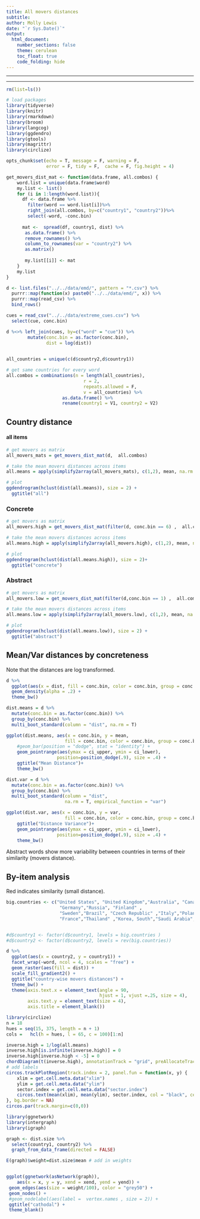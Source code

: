 ```yaml
---
title: All movers distances 
subtitle: 
author: Molly Lewis 
date: "`r Sys.Date()`"
output: 
  html_document:
    number_sections: false
    theme: cerulean
    toc_float: true
    code_folding: hide
---
```

  
******
******

```r
rm(list=ls())

# load packages
library(tidyverse) 
library(knitr)
library(rmarkdown)
library(broom)
library(langcog)
library(ggdendro)
library(gtools)
library(magrittr)
library(circlize)

opts_chunk$set(echo = T, message = F, warning = F, 
               error = F, tidy = F,  cache = F, fig.height = 4)

get_movers_dist_mat <- function(data.frame, all.combos) {
    word.list = unique(data.frame$word)
    my.list <- list()
    for (i in 1:length(word.list)){
      df <- data.frame %>%
        filter(word == word.list[i])%>%
        right_join(all.combos, by=c("country1", "country2"))%>%
        select(-word, -conc.bin)
    
      mat <-  spread(df, country1, dist) %>%
       as.data.frame() %>%
       remove_rownames() %>%
       column_to_rownames(var = "country2") %>%
       as.matrix()
      
       my.list[[i]] <- mat
    }
    my.list
}
```  

```r
d <- list.files("../../data/emd/", pattern = "*.csv") %>%
  purrr::map(function(x) paste0("../../data/emd/", x)) %>% 
  purrr::map(read_csv) %>% 
  bind_rows() 

cues = read_csv("../../data/extreme_cues.csv") %>%
  select(cue, conc.bin) 

d %<>% left_join(cues, by=c("word" = "cue")) %>%
        mutate(conc.bin = as.factor(conc.bin),
               dist = log(dist)) 
        

all_countries = unique(c(d$country2,d$country1))

# get same countries for every word
all.combos = combinations(n = length(all_countries), 
                             r = 2, 
                             repeats.allowed = F, 
                             v = all_countries) %>%
                     as.data.frame() %>%
                     rename(country1 = V1, country2 = V2)
```

## Country distance{.tabset}
#### all items 
```r
# get movers as matrix
all_movers_mats = get_movers_dist_mat(d,  all.combos)

# take the mean movers distances across items
all.means = apply(simplify2array(all_movers_mats), c(1,2), mean, na.rm = T)

# plot
ggdendrogram(hclust(dist(all.means)), size = 2) +
  ggtitle("all")
```

### Concrete
```r
# get movers as matrix
all_movers.high = get_movers_dist_mat(filter(d, conc.bin == 6) ,  all.combos)

# take the mean movers distances across items
all.means.high = apply(simplify2array(all_movers.high), c(1,2), mean, na.rm = T)

# plot
ggdendrogram(hclust(dist(all.means.high)), size = 2)+
  ggtitle("concrete")
```

### Abstract
```r
# get movers as matrix
all_movers.low = get_movers_dist_mat(filter(d,conc.bin == 1) ,  all.combos)

# take the mean movers distances across items
all.means.low = apply(simplify2array(all_movers.low), c(1,2), mean, na.rm = T)

# plot
ggdendrogram(hclust(dist(all.means.low)), size = 2) +
  ggtitle("abstract")
```

## Mean/Var distances by concreteness
Note that the distances are log transformed.
```r
d %>%
  ggplot(aes(x = dist, fill = conc.bin, color = conc.bin, group = conc.bin)) +
  geom_density(alpha = .2) +
  theme_bw()
```

```r
dist.means = d %>%
  mutate(conc.bin = as.factor(conc.bin)) %>%
  group_by(conc.bin) %>%
  multi_boot_standard(column = "dist", na.rm = T)

ggplot(dist.means, aes(x = conc.bin, y = mean,
                      fill = conc.bin, color = conc.bin, group = conc.bin)) +
    #geom_bar(position = "dodge", stat = "identity") +
    geom_pointrange(aes(ymax = ci_upper, ymin = ci_lower), 
                   position=position_dodge(.9), size = .4) +
    ggtitle("Mean Distance")+
    theme_bw() 

dist.var = d %>%
  mutate(conc.bin = as.factor(conc.bin)) %>%
  group_by(conc.bin) %>%
  multi_boot_standard(column = "dist", 
                      na.rm = T, empirical_function = "var")

ggplot(dist.var, aes(x = conc.bin, y = var,
                      fill = conc.bin, color = conc.bin, group = conc.bin)) +
    ggtitle("Distance Variance")+
    geom_pointrange(aes(ymax = ci_upper, ymin = ci_lower), 
                   position=position_dodge(.9), size = .4) +
    theme_bw() 
```

Abstract words show more variability between countries in terms of their similarity (movers distance).

## By-item analysis

Red indicates similarity (small distance).
```r

big.countries <- c("United States", "United Kingdom","Australia", "Canada",
                    "Germany","Russia", "Finland" ,
                    "Sweden","Brazil", "Czech Republic" ,"Italy","Poland","Philippines",
                    "France","Thailand" ,"Korea, South","Saudi Arabia","Hungary") 


#d$country1 <- factor(d$country1, levels = big.countries )
#d$country2 <- factor(d$country2, levels = rev(big.countries))

d %>%
  ggplot(aes(x = country2, y = country1)) +
  facet_wrap(~word, ncol = 4, scales = "free") +
  geom_raster(aes(fill = dist)) +
  scale_fill_gradient2() +
  ggtitle("country-wise movers distances") +
  theme_bw() +
  theme(axis.text.x = element_text(angle = 90, 
                                   hjust = 1, vjust =.25, size = 4),
        axis.text.y = element_text(size = 4),
        axis.title = element_blank())

```

```r
library(circlize)
n = 18
hues = seq(15, 375, length = n + 1)
cols =   hcl(h = hues, l = 65, c = 100)[1:n]

inverse.high = 1/log(all.means)
inverse.high[is.infinite(inverse.high)] = 0
inverse.high[inverse.high < -5] = 0
chordDiagram(t(inverse.high), annotationTrack = "grid", preAllocateTracks = 1, grid.col = cols, col = "grey", directional = 0)
# add labels
circos.trackPlotRegion(track.index = 2, panel.fun = function(x, y) {
    xlim = get.cell.meta.data("xlim")
    ylim = get.cell.meta.data("ylim")
    sector.index = get.cell.meta.data("sector.index")
    circos.text(mean(xlim), mean(ylim), sector.index, col = "black", cex = 0.6, facing = "inside", niceFacing = TRUE)
}, bg.border = NA)
circos.par(track.margin=c(0,0)) 
```

```r
library(ggnetwork)
library(intergraph)
library(igraph)

graph <- dist.size %>%
  select(country1, country2) %>%
  graph_from_data_frame(directed = FALSE) 

E(graph)$weight=dist.size$mean # add in weights


ggplot(ggnetwork(asNetwork(graph)), 
    aes(x = x, y = y, xend = xend, yend = yend)) +
 geom_edges(aes(size = weight/100), color = "grey50") +
 geom_nodes() +
 #geom_nodelabel(aes(label =  vertex.names , size = 2)) +
 ggtitle("cathodal") +
 theme_blank()


```



